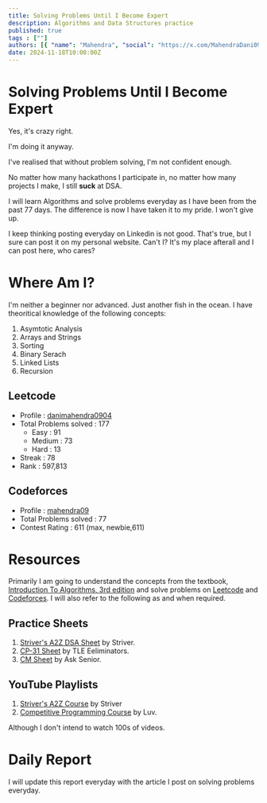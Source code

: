 ```yaml
---
title: Solving Problems Until I Become Expert
description: Algorithms and Data Structures practice
published: true
tags : [""]
authors: [{ "name": "Mahendra", "social": "https://x.com/MahendraDani09" }]
date: 2024-11-18T10:00:00Z
---
```


# Solving Problems Until I Become Expert

Yes, it's crazy right.

I'm doing it anyway.

I've realised that without problem solving, I'm not confident enough. 

No matter how many hackathons I participate in, no matter how many projects I make, I still **suck** at DSA.

I will learn Algorithms and solve problems everyday as I have been from the past 77 days. The difference is now I have taken it to my pride. I won't give up.

I keep thinking posting everyday on Linkedin is not good. That's true, but I sure can post it on my personal website. Can't I? It's my place afterall and I can post here, who cares?

# Where Am I?

I'm neither a beginner nor advanced. Just another fish in the ocean. 
I have theoritical knowledge of the following concepts:
1. Asymtotic Analysis
2. Arrays and Strings
3. Sorting
4. Binary Serach
5. Linked Lists
6. Recursion

## Leetcode
- Profile : [danimahendra0904](https://leetcode.com/u/danimahendra0904/)
- Total Problems solved : 177
  - Easy : 91
  - Medium : 73
  - Hard : 13
- Streak : 78
- Rank : 597,813

## Codeforces
- Profile : [mahendra09](https://codeforces.com/profile/mahendra09)
- Total Problems solved : 77
- Contest Rating : 611 (max, newbie,611)

# Resources
Primarily I am going to understand the concepts from the textbook, [Introduction To Algorithms, 3rd edition](https://www.amazon.com/Introduction-Algorithms-3rd-MIT-Press/dp/0262033844) and solve problems on [Leetcode](https://leetcode.com/) and [Codeforces](https://codeforces.com/). I will also refer to the following as and when required.

## Practice Sheets
1. [Striver's A2Z DSA Sheet](https://takeuforward.org/strivers-a2z-dsa-course/strivers-a2z-dsa-course-sheet-2) by Striver.
2. [CP-31 Sheet](https://www.tle-eliminators.com/cp-sheet) by TLE Eeliminators.
3. [CM Sheet](https://asksenior.in/learn) by Ask Senior.

## YouTube Playlists
1. [Striver's A2Z Course](https://youtube.com/playlist?list=PLgUwDviBIf0oF6QL8m22w1hIDC1vJ_BHz&feature=shared) by Striver
2. [Competitive Programming Course](https://youtube.com/playlist?list=PLauivoElc3ggagradg8MfOZreCMmXMmJ-&feature=shared) by Luv.

Although I don't intend to watch 100s of videos. 

# Daily Report
I will update this report everyday with the article I post on solving problems everyday.
